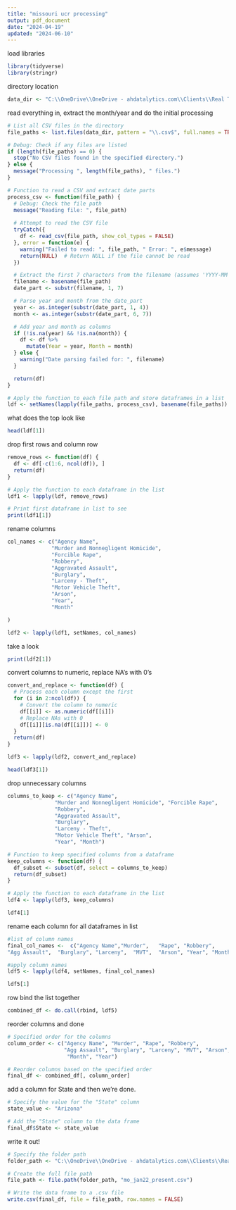 ---
title: "missouri ucr processing"
output: pdf_document
date: "2024-04-19"
updated: "2024-06-10"
---
load libraries
```{r}
library(tidyverse)
library(stringr)
```
directory location
```{r}
data_dir <- "C:\\OneDrive\\OneDrive - ahdatalytics.com\\Clients\\Real Time Crime Index\\Open Source Data\\Missouri\\State UCR"
```
read everything in, extract the month/year and do the initial processing
```{r}
# List all CSV files in the directory
file_paths <- list.files(data_dir, pattern = "\\.csv$", full.names = TRUE)

# Debug: Check if any files are listed
if (length(file_paths) == 0) {
  stop("No CSV files found in the specified directory.")
} else {
  message("Processing ", length(file_paths), " files.")
}

# Function to read a CSV and extract date parts
process_csv <- function(file_path) {
  # Debug: Check the file path
  message("Reading file: ", file_path)
  
  # Attempt to read the CSV file
  tryCatch({
    df <- read_csv(file_path, show_col_types = FALSE)
  }, error = function(e) {
    warning("Failed to read: ", file_path, " Error: ", e$message)
    return(NULL)  # Return NULL if the file cannot be read
  })

  # Extract the first 7 characters from the filename (assumes 'YYYY-MM' format)
  filename <- basename(file_path)
  date_part <- substr(filename, 1, 7)

  # Parse year and month from the date_part
  year <- as.integer(substr(date_part, 1, 4))
  month <- as.integer(substr(date_part, 6, 7))

  # Add year and month as columns
  if (!is.na(year) && !is.na(month)) {
    df <- df %>%
      mutate(Year = year, Month = month)
  } else {
    warning("Date parsing failed for: ", filename)
  }

  return(df)
}

# Apply the function to each file path and store dataframes in a list
ldf <- setNames(lapply(file_paths, process_csv), basename(file_paths))
```
what does the top look like
```{r}
head(ldf[1])
```
drop first rows and column row
```{r}
remove_rows <- function(df) {
  df <- df[-c(1:6, ncol(df)), ]
  return(df)
}

# Apply the function to each dataframe in the list
ldf1 <- lapply(ldf, remove_rows)

# Print first dataframe in list to see
print(ldf1[1])
```
rename columns
```{r}
col_names <- c("Agency Name", 
              "Murder and Nonnegligent Homicide",	
              "Forcible Rape",	
              "Robbery",	
              "Aggravated Assault",	
              "Burglary",	
              "Larceny - Theft",	
              "Motor Vehicle Theft",	
              "Arson",
              "Year",
              "Month"

)

ldf2 <- lapply(ldf1, setNames, col_names)
```
take a look
```{r}
print(ldf2[1])
```

convert columns to numeric, replace NA's with 0's
```{r}
convert_and_replace <- function(df) {
  # Process each column except the first
  for (i in 2:ncol(df)) {
    # Convert the column to numeric
    df[[i]] <- as.numeric(df[[i]])
    # Replace NAs with 0
    df[[i]][is.na(df[[i]])] <- 0
  }
  return(df)
}

ldf3 <- lapply(ldf2, convert_and_replace)

head(ldf3[1])
```

drop unnecessary columns
```{r}
columns_to_keep <- c("Agency Name", 
               "Murder and Nonnegligent Homicide", "Forcible Rape", 
               "Robbery", 
               "Aggravated Assault", 
               "Burglary", 
               "Larceny - Theft", 
               "Motor Vehicle Theft", "Arson",
               "Year", "Month")

# Function to keep specified columns from a dataframe
keep_columns <- function(df) {
  df_subset <- subset(df, select = columns_to_keep)
  return(df_subset)
}

# Apply the function to each dataframe in the list
ldf4 <- lapply(ldf3, keep_columns)

ldf4[1]
```


rename each column for all dataframes in list
```{r}
#list of column names
final_col_names <-  c("Agency Name","Murder",	"Rape",	"Robbery",
"Agg Assault",	"Burglary",	"Larceny",	"MVT",	"Arson", "Year", "Month")

#apply column names
ldf5 <- lapply(ldf4, setNames, final_col_names)

ldf5[1]
```

row bind the list together
```{r}
combined_df <- do.call(rbind, ldf5)
```
reorder columns and done
```{r}
# Specified order for the columns
column_order <- c("Agency Name", "Murder", "Rape", "Robbery", 
                  "Agg Assault", "Burglary", "Larceny", "MVT", "Arson",
                   "Month", "Year")

# Reorder columns based on the specified order
final_df <- combined_df[, column_order]
```
add a column for State and then we're done.
```{r}
# Specify the value for the "State" column
state_value <- "Arizona"

# Add the "State" column to the data frame
final_df$State <- state_value
```

write it out!
```{r}
# Specify the folder path
folder_path <- "C:\\OneDrive\\OneDrive - ahdatalytics.com\\Clients\\Real Time Crime Index\\Open Source Data\\Missouri\\Formatted Data"

# Create the full file path
file_path <- file.path(folder_path, "mo_jan22_present.csv")

# Write the data frame to a .csv file
write.csv(final_df, file = file_path, row.names = FALSE)
```



